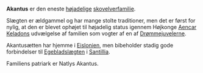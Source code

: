 {{title:Akantus}}
{{author:Laura Holmegaard}}
{{timestamp:2009-10-15T06:38:43Z}}
{{copyright:Akantus}}
'''Akantus''' er den eneste [[Højadel (elvisk)|højadelige]] [[skovelver]]familie.

Slægten er ældgammel og har mange stolte traditioner, men det er først for nylig, at den er blevet ophøjet til højadelig status igennem Højkonge [[Aencar Keladon|Aencar Keladons]] udvælgelse af familien som vogter af en af [[Drømmejuvel|Drømmejuvelerne]].

Akantusætten har hjemme i [[Eislonien]], men bibeholder stadig gode forbindelser til [[Egeblad]]slægten i [[Santillia]].

Familiens patriark er Natlys Akantus.